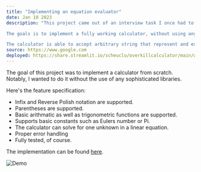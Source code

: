 ```yaml
---
title: "Implementing an equation evaluator"
date: Jan 10 2023
description: "This project came out of an interview task I once had to complete.\n

The goals is to implement a fully working calculator, without using any of the standard libraries.\n

The calculator is able to accept arbitrary string that represent and expression or equation and solve it.\n"
source: https://www.google.com
deployed: https://share.streamlit.io/scheuclu/overkillcalculator/main/webpage.py
---
```




The goal of this project was to implement a calculator from scratch.
Notably, I wanted to do it without the use of any sophisticated libraries.

Here's the feature specification:

 - Infix and Reverse Polish notation are supported.
 - Parentheses are supported.
 - Basic arithmatic as well as trigonometric functions are supported.
 - Supports basic constants such as Eulers number or Pi.
 - The calculator can solve for one unknown in a linear equation.
 - Proper error handling
 - Fully tested, of course.

The implementation can be found [here](https://github.com/scheuclu/OverkillCalculator).


![Demo](/images/calculator.gif)